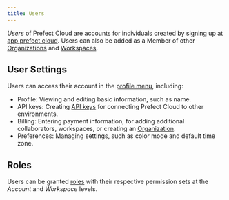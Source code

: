 ```yaml
---
title: Users
---
```



*Users* of Prefect Cloud are accounts for individuals created by signing up at [app.prefect.cloud](https://app.prefect.cloud). Users can also be added as a Member of other [Organizations](/2.13.8/cloud/organizations/) and [Workspaces](/2.13.8/cloud/workspaces/).

## User Settings
Users can access their account in the [profile menu](https://app.prefect.cloud/my/profile), including:

- Profile: Viewing and editing basic information, such as name.
- API keys: Creating [API keys](/2.13.8/cloud/users/api-keys/) for connecting Prefect Cloud to other environments.
- Billing: Entering payment information, for adding additional collaborators, workspaces, or creating an [Organization](/2.13.8/cloud/organizations/).
- Preferences: Managing settings, such as color mode and default time zone.

## Roles

Users can be granted [roles](/2.13.8/cloud/users/roles/) with their respective permission sets at the *Account* and *Workspace* levels. 

